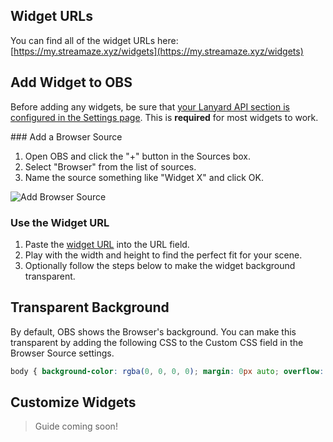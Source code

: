 
## Widget URLs

You can find all of the widget URLs here: [https://my.streamaze.xyz/widgets](https://my.streamaze.xyz/widgets)

## Add Widget to OBS

Before adding any widgets, be sure that [your Lanyard API section is configured in the Settings page](/connections/lanyard). This is **required** for most widgets to work.

<Steps>
### Add a Browser Source

1. Open OBS and click the "+" button in the Sources box.
2. Select "Browser" from the list of sources.
3. Name the source something like "Widget X" and click OK.

![Add Browser Source](/images/obs/browser-source.png)

### Use the Widget URL

1. Paste the [widget URL](#widget-urls) into the URL field.
2. Play with the width and height to find the perfect fit for your scene.
3. Optionally follow the steps below to make the widget background transparent.
</Steps>

## Transparent Background

By default, OBS shows the Browser's background. You can make this transparent by adding the following CSS to the Custom CSS field in the Browser Source settings.

```css
body { background-color: rgba(0, 0, 0, 0); margin: 0px auto; overflow: hidden; }
```

## Customize Widgets

> Guide coming soon!